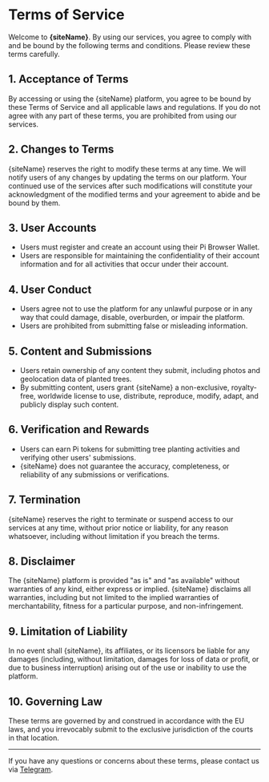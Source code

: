 

# Terms of Service

Welcome to **{siteName}**. By using our services, you agree to comply with and be bound by the following terms and conditions. Please review these terms carefully.

## 1. Acceptance of Terms

By accessing or using the {siteName} platform, you agree to be bound by these Terms of Service and all applicable laws and regulations. If you do not agree with any part of these terms, you are prohibited from using our services.

## 2. Changes to Terms

{siteName} reserves the right to modify these terms at any time. We will notify users of any changes by updating the terms on our platform. Your continued use of the services after such modifications will constitute your acknowledgment of the modified terms and your agreement to abide and be bound by them.

## 3. User Accounts

- Users must register and create an account using their Pi Browser Wallet.
- Users are responsible for maintaining the confidentiality of their account information and for all activities that occur under their account.

## 4. User Conduct

- Users agree not to use the platform for any unlawful purpose or in any way that could damage, disable, overburden, or impair the platform.
- Users are prohibited from submitting false or misleading information.

## 5. Content and Submissions

- Users retain ownership of any content they submit, including photos and geolocation data of planted trees.
- By submitting content, users grant {siteName} a non-exclusive, royalty-free, worldwide license to use, distribute, reproduce, modify, adapt, and publicly display such content.

## 6. Verification and Rewards

- Users can earn Pi tokens for submitting tree planting activities and verifying other users' submissions.
- {siteName} does not guarantee the accuracy, completeness, or reliability of any submissions or verifications.

## 7. Termination

{siteName} reserves the right to terminate or suspend access to our services at any time, without prior notice or liability, for any reason whatsoever, including without limitation if you breach the terms.

## 8. Disclaimer

The {siteName} platform is provided "as is" and "as available" without warranties of any kind, either express or implied. {siteName} disclaims all warranties, including but not limited to the implied warranties of merchantability, fitness for a particular purpose, and non-infringement.

## 9. Limitation of Liability

In no event shall {siteName}, its affiliates, or its licensors be liable for any damages (including, without limitation, damages for loss of data or profit, or due to business interruption) arising out of the use or inability to use the platform.

## 10. Governing Law

These terms are governed by and construed in accordance with the EU laws, and you irrevocably submit to the exclusive jurisdiction of the courts in that location.

---

If you have any questions or concerns about these terms, please contact us via [Telegram](/telegram).
